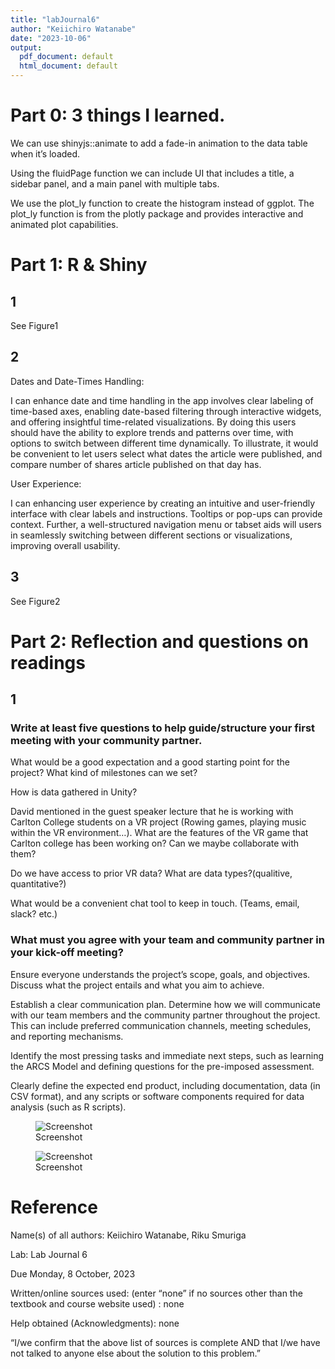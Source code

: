 ```yaml
---
title: "labJournal6"
author: "Keiichiro Watanabe"
date: "2023-10-06"
output:
  pdf_document: default
  html_document: default
---
```


# Part 0: 3 things I learned.

We can use shinyjs::animate to add a fade-in animation to the data table when it's loaded.

Using the fluidPage function we can include UI that includes a title, a sidebar panel, and a main panel with multiple tabs.

We use the plot_ly function to create the histogram instead of ggplot. The plot_ly function is from the plotly package and provides interactive and animated plot capabilities.

# Part 1: R & Shiny

## 1
See Figure1

## 2

Dates and Date-Times Handling:

I can enhance date and time handling in the app involves clear labeling of time-based axes, enabling date-based filtering through interactive widgets, and offering insightful time-related visualizations. By doing this users should have the ability to explore trends and patterns over time, with options to switch between different time dynamically. To illustrate, it would be convenient to let users select what dates the article were published, and compare number of shares article published on that day has.

User Experience:

I can enhancing user experience by creating an intuitive and user-friendly interface with clear labels and instructions. Tooltips or pop-ups can provide context. Further, a well-structured navigation menu or tabset aids will users in seamlessly switching between different sections or visualizations, improving overall usability.

## 3
See Figure2

# Part 2: Reflection and questions on readings

## 1

### Write at least five questions to help guide/structure your first meeting with your community partner.

What would be a good expectation and a good starting point for the project? What kind of milestones can we set?

How is data gathered in Unity?

David mentioned in the guest speaker lecture that he is working with Carlton College students on a VR project (Rowing games, playing music within the VR environment...). What are the features of the VR game that Carlton college has been working on? Can we maybe collaborate with them?

Do we have access to prior VR data? What are data types?(qualitive, quantitative?)

What would be a convenient chat tool to keep in touch. (Teams, email, slack? etc.)

### What must you agree with your team and community partner in your kick-off meeting?

Ensure everyone understands the project's scope, goals, and objectives. Discuss what the project entails and what you aim to achieve.

Establish a clear communication plan. Determine how we will communicate with our team members and the community partner throughout the project. This can include preferred communication channels, meeting schedules, and reporting mechanisms.

Identify the most pressing tasks and immediate next steps, such as learning the ARCS Model and defining questions for the pre-imposed assessment.

Clearly define the expected end product, including documentation, data (in CSV format), and any scripts or software components required for data analysis (such as R scripts).

![Screenshot](/Users/keiichiro_watanabe/Desktop/スクリーンショット%202023-10-06%2018.35.40.png)

![Screenshot](/Users/keiichiro_watanabe/Desktop/スクリーンショット%202023-10-01%2018.15.14.png)


# Reference

Name(s) of all authors: Keiichiro Watanabe, Riku Smuriga

Lab: Lab Journal 6

Due Monday, 8 October, 2023

Written/online sources used: (enter "none" if no sources other than the textbook and course website used) : none

Help obtained (Acknowledgments): none

"I/we confirm that the above list of sources is complete AND that I/we have not talked to anyone else about the solution to this problem."
